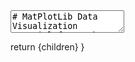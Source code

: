 
<TextArea>
# MatPlotLib Data Visualization Tutorial for Python 3.13
<br />

## Table of Contents
**This article has a lot of content ahead. Below is a table of contents for your convenience:**
- [Visualizing Battery Life Over Time](#battery-life-over-time)
- [What is MatPlotLib?](#what-is-matplotlib)
- [Why MatPlotLib Would be Used](#why-would-we-use-it)
- [Intro to Plotting](#intro-to-plotting)
- [Collecting Data](#collecting-data)
- [Performing Statistical Analysis on Images](#stat-analysis)
- [Summary and Next Steps](#summary-next-steps)

<br />
## Visualizing Battery Life Over Time  <a id="battery-life-over-time"></a>
Before we dive into what MatPlotLib is, let's start with an example that shows why data visualization is so powerful.<br />

Imagine you're tracking your phone's battery life throughout the day. You could just look at a list of numbers, but a graph makes patterns
immediately obvious:

<PythonScriptRenderer
    code={`import matplotlib.pyplot as plt
from datetime import datetime, timedelta

# Sample battery data - imagine this came from monitoring a device
# Time in hours since midnight
time_hours = [8, 9, 10, 11, 12, 13, 14, 15, 16, 17, 18, 19, 20, 21, 22]
# Battery percentage at each time
battery_percent = [100, 95, 88, 82, 75, 65, 58, 45, 38, 25, 18, 12, 8, 5, 2]

# Create the plot
plt.figure(figsize=(10, 6))
plt.plot(time_hours, battery_percent, 'b-o', linewidth=2, markersize=6)
plt.title('Phone Battery Life Throughout the Day', fontsize=16)
plt.xlabel('Time (24-hour format)', fontsize=12)
plt.ylabel('Battery Percentage (%)', fontsize=12)
plt.grid(True, alpha=0.3)
plt.ylim(0, 100)

# Add some annotations to highlight interesting points
plt.annotate('Lunch break - less usage', 
             xy=(12, 75), xytext=(10, 85),
             arrowprops=dict(arrowstyle='->', color='red'),
             fontsize=10, color='red')

plt.annotate('Heavy usage period', 
             xy=(16, 38), xytext=(17.5, 50),
             arrowprops=dict(arrowstyle='->', color='red'),
             fontsize=10, color='red')

plt.tight_layout()
plt.show()

print("Notice how the graph immediately shows:")
print("- Steady battery drain during normal use")
print("- Slower drain during lunch (less usage)")
print("- Faster drain in the afternoon (heavy usage)")
print("- Critical battery levels after 8 PM")`}
    tooltips={tooltipConfig}
    theme="dark"
    showLineNumbers={true}
    copyButton={true}
    className="mb-6"
/>
![image](/images/battery_life.png "Plotted line graph displaying the rate of battery life throughout the day")

This single graph tells a story that would be hard to see in a table of numbers. That's the power of data visualization! (Note that the data
isn't really super meaningful, I mainly wanted to show off it having annotation and visualization)

<br />
## What is MatPlotLib? <a id="what-is-matplotlib"></a>

MatPlotLib is Python's most popular library for creating graphs, charts, and visualizations. Think of it as a digital graphing calculator that
can create publication-quality figures. The name comes from "MATLAB plotting library" - it was originally designed to provide MATLAB-like
plotting capabilities in Python.<br/ >

MatPlotLib can create virtually any type of 2D plot you can imagine: line graphs, bar charts, scatter plots, histograms, pie charts, and much
more. It's used everywhere from scientific research to business analytics to data journalism.<br/ >

The library has two main interfaces:
1. **pyplot** - Similar to MATLAB, good for simple plots and interactive use
2. **Object-oriented interface** - More powerful and flexible for complex applications<br/ ><br/ >

For learning, we'll focus on pyplot since it's more intuitive for beginners.

<br />
## Why Would We Use It?  <a id="why-would-we-use-it"></a>

Data visualization serves several crucial purposes that make it indispensable in data analysis and scientific computing:

### 1. Pattern Recognition
Human brains are incredibly good at recognizing visual patterns. A trend that might be hidden in hundreds of numbers becomes immediately
obvious when plotted. For example, seasonal patterns in temperature data or cyclical behavior in stock prices.

### 2. Communication
"A picture is worth a thousand words" is especially true in data science. A well-designed graph can communicate complex findings to any
audience, regardless of their technical background. Instead of explaining statistics, you can show the story the data tells.

### 3. Quality Control
Visualizations help you spot problems in your data: outliers, missing values, measurement errors, or unexpected patterns. A scatter plot might
reveal that your temperature sensor was giving impossible readings, or a time series might show gaps in your data collection.

### 4. Decision Making
Graphs help you make informed decisions by presenting data in context. Comparing different options, tracking progress toward goals, or
identifying trends all become clearer with visualization.

### 5. Exploration
Often, you don't know what questions to ask until you see your data. Interactive plots let you explore relationships, test hypotheses, and
discover unexpected insights.

<br />
## Intro to Plotting  <a id="intro-to-plotting"></a>

Let's start with the fundamental concepts of plotting: axes, data, and how to put them together.

### Understanding Axes

Every plot has at least two axes:
- **X-axis (horizontal)**: Usually represents the independent variable - the thing you control or measure first
- **Y-axis (vertical)**: Usually represents the dependent variable - the thing that changes in response to X<br/ ><br/ >

Think of axes as the rulers on the edges of graph paper. They define the scale and units of measurement.

### Basic Line Plot

Line plots show changes and trends in data over time or across different categories:

<PythonScriptRenderer
    code={`import matplotlib.pyplot as plt

# Simple example: How does a ball's height change when you drop it?
time_seconds = [0, 1, 2, 3, 4]  # Time in seconds
height_meters = [10, 8.1, 6.4, 4.9, 3.6]  # Height in meters (with air resistance)

# Create the plot
plt.figure(figsize=(8, 6))
plt.plot(time_seconds, height_meters, 'ro-')  # 'ro-' means red circles connected by lines

# Add labels and title
plt.title('Falling Ball Height Over Time')
plt.xlabel('Time (seconds)')
plt.ylabel('Height (meters)')

# Add a grid to make it easier to read values
plt.grid(True)

# Show the plot
plt.show()`}
    tooltips={tooltipConfig}
    theme="dark"
    showLineNumbers={true}
    copyButton={true}
    className="mb-6"
/>
![image](/images/ball_height.png "Plotted line graph displaying the rate of a falling ball's decreasing height over time")

### Bar Chart Example

Bar charts are great for comparing categories or showing discrete data:

<PythonScriptRenderer
    code={`import matplotlib.pyplot as plt

# Example: Test scores in different subjects
subjects = ['Math', 'Science', 'English', 'History', 'Art']
scores = [85, 92, 78, 88, 95]

plt.figure(figsize=(10, 6))
bars = plt.bar(subjects, scores, color=['blue', 'green', 'red', 'orange', 'purple'])

# Customize the chart
plt.title('Test Scores by Subject', fontsize=16)
plt.xlabel('Subject', fontsize=12)
plt.ylabel('Score (%)', fontsize=12)
plt.ylim(0, 100)  # Set Y-axis limits

# Add value labels on top of each bar
for bar, score in zip(bars, scores):
    plt.text(bar.get_x() + bar.get_width()/2, bar.get_height() + 1, 
             str(score), ha='center', va='bottom', fontsize=11)

plt.tight_layout()
plt.show()`}
    tooltips={tooltipConfig}
    theme="dark"
    showLineNumbers={true}
    copyButton={true}
    className="mb-6"
/>
![image](/images/test_scores.png "Bar chart displaying test scores by subject")

### Scatter Plot Example

Scatter plots show relationships between two continuous variables:

<PythonScriptRenderer
    code={`import matplotlib.pyplot as plt

# Example: Does study time affect test scores?
study_hours = [1, 2, 3, 4, 5, 6, 7, 8, 9, 10]
test_scores = [45, 55, 65, 70, 75, 85, 88, 92, 95, 98]

plt.figure(figsize=(8, 6))
plt.scatter(study_hours, test_scores, color='blue', s=100, alpha=0.7)

# Add a trend line
z = np.polyfit(study_hours, test_scores, 1)  # Linear fit
p = np.poly1d(z)
plt.plot(study_hours, p(study_hours), "r--", alpha=0.8, linewidth=2)

plt.title('Study Time vs Test Scores')
plt.xlabel('Study Hours')
plt.ylabel('Test Score (%)')
plt.grid(True, alpha=0.3)

# Add correlation information
correlation = np.corrcoef(study_hours, test_scores)[0,1]
plt.text(2, 90, f'Correlation: {correlation:.2f}', fontsize=12, 
         bbox=dict(boxstyle="round,pad=0.3", facecolor="yellow", alpha=0.7))

plt.show()`}
    tooltips={tooltipConfig}
    theme="dark"
    showLineNumbers={true}
    copyButton={true}
    className="mb-6"
/>
![image](/images/study_vs_test.png "Scatter plot graph showing how study time affects test scores, with an added trend line")

### Multiple Data Series

Often you want to compare multiple datasets on the same plot:

<PythonScriptRenderer
    code={`import matplotlib.pyplot as plt

# Example: Temperature comparison between two cities
months = ['Jan', 'Feb', 'Mar', 'Apr', 'May', 'Jun', 
          'Jul', 'Aug', 'Sep', 'Oct', 'Nov', 'Dec']
city_a_temps = [32, 38, 48, 58, 68, 78, 85, 83, 76, 65, 50, 38]
city_b_temps = [45, 48, 55, 62, 70, 78, 82, 80, 75, 68, 58, 50]

plt.figure(figsize=(12, 6))
plt.plot(months, city_a_temps, 'b-o', label='City A', linewidth=2, markersize=6)
plt.plot(months, city_b_temps, 'r-s', label='City B', linewidth=2, markersize=6)

plt.title('Monthly Temperature Comparison', fontsize=16)
plt.xlabel('Month', fontsize=12)
plt.ylabel('Average Temperature (°F)', fontsize=12)
plt.legend(fontsize=12)
plt.grid(True, alpha=0.3)

# Rotate x-axis labels for better readability
plt.xticks(rotation=45)
plt.tight_layout()
plt.show()`}
    tooltips={tooltipConfig}
    theme="dark"
    showLineNumbers={true}
    copyButton={true}
    className="mb-6"
/>
![image](/images/monthly_temps.png "Plotted line graph that compares the temperatures of two cities")

### Subplots - Multiple Charts in One Figure

Sometimes you want to show related charts side by side:

<PythonScriptRenderer
    code={`import matplotlib.pyplot as plt

# Create sample data
x = np.linspace(0, 10, 100)
y1 = np.sin(x)
y2 = np.cos(x)
y3 = np.sin(x) * np.cos(x)

# Create subplots
fig, (ax1, ax2, ax3) = plt.subplots(1, 3, figsize=(15, 5))

# Plot 1
ax1.plot(x, y1, 'b-', linewidth=2)
ax1.set_title('sin(x)')
ax1.set_xlabel('x')
ax1.set_ylabel('y')
ax1.grid(True)

# Plot 2
ax2.plot(x, y2, 'r-', linewidth=2)
ax2.set_title('cos(x)')
ax2.set_xlabel('x')
ax2.set_ylabel('y')
ax2.grid(True)

# Plot 3
ax3.plot(x, y3, 'g-', linewidth=2)
ax3.set_title('sin(x) × cos(x)')
ax3.set_xlabel('x')
ax3.set_ylabel('y')
ax3.grid(True)

plt.tight_layout()
plt.show()`}
    tooltips={tooltipConfig}
    theme="dark"
    showLineNumbers={true}
    copyButton={true}
    className="mb-6"
/>
![image](/images/trig_graphs.png "Multiple line graphs showing trigonometric functions")
<br />

## Collecting Data  <a id="collecting-data"></a>

Good data visualization starts with good data collection. Here are the key principles and practical techniques for gathering data that will
create meaningful visualizations:

### Data Collection Best Practices

**1. Consistency**: Collect data at regular intervals and use consistent units and formats. If you're measuring temperature every hour,
don't suddenly switch to every 30 minutes without noting the change.

**2. Completeness**: Missing data points can distort your visualizations. Plan for data collection failures and have strategies for handling
gaps.

**3. Accuracy**: Ensure your measuring instruments are calibrated and your data entry is error-free. One bad data point can skew an entire
analysis.

**4. Context**: Always record when, where, and how data was collected. This metadata helps you interpret results and identify potential issues.

**5. Real-time vs. Batch**: Decide whether you need live updating visualizations or if processing data in batches is sufficient.

### Non-blocking Data Collection

When collecting data from sensors, cameras, or other real-time sources, you don't want your data collection to stop while creating
visualizations. Here's how to handle this:

<PythonScriptRenderer
    code={`import matplotlib.pyplot as plt
from collections import deque

class DataCollector:
    def __init__(self, max_points=100):
        self.data = deque(maxlen=max_points)  # Automatically limits size
        self.timestamps = deque(maxlen=max_points)
        self.collecting = False
        self.thread = None
    
    def start_collection(self):
        """Start collecting data in a separate thread"""
        self.collecting = True
        self.thread = threading.Thread(target=self._collect_data)
        self.thread.daemon = True  # Dies when main program exits
        self.thread.start()
        print("Data collection started...")
    
    def stop_collection(self):
        """Stop collecting data"""
        self.collecting = False
        if self.thread:
            self.thread.join()
        print("Data collection stopped.")
    
    def _collect_data(self):
        """Simulate collecting sensor data"""
        while self.collecting:
            # Simulate sensor reading (replace with actual sensor code)
            sensor_value = 50 + 10 * np.sin(time.time() / 5) + random.gauss(0, 2)
            
            # Store data with timestamp
            self.data.append(sensor_value)
            self.timestamps.append(time.time())
            
            time.sleep(0.1)  # Collect data every 100ms
    
    def get_data(self):
        """Get current data for plotting"""
        return list(self.timestamps), list(self.data)
    
    def plot_current_data(self):
        """Create a plot of current data"""
        if len(self.data) < 2:
            print("Not enough data to plot yet...")
            return
        
        times, values = self.get_data()
        
        # Convert timestamps to relative time in seconds
        start_time = times[0]
        relative_times = [(t - start_time) for t in times]
        
        plt.figure(figsize=(12, 6))
        plt.plot(relative_times, values, 'b-', linewidth=2, alpha=0.7)
        plt.title('Real-time Sensor Data')
        plt.xlabel('Time (seconds)')
        plt.ylabel('Sensor Value')
        plt.grid(True, alpha=0.3)
        
        # Add statistics
        avg_value = np.mean(values)
        std_value = np.std(values)
        plt.axhline(y=avg_value, color='r', linestyle='--', alpha=0.7, 
                   label=f'Average: {avg_value:.1f}')
        
        plt.legend()
        plt.tight_layout()
        plt.show()

# Example usage
def data_collection_example():
    collector = DataCollector(max_points=200)
    
    try:
        collector.start_collection()
        
        # Let it collect data for a while
        print("Collecting data for 10 seconds...")
        time.sleep(10)
        
        # Plot the collected data
        collector.plot_current_data()
        
        # Continue collecting and plot again
        print("Collecting for 10 more seconds...")
        time.sleep(10)
        collector.plot_current_data()
        
    finally:
        collector.stop_collection()

# Uncomment to run the example
# data_collection_example()`}
    tooltips={tooltipConfig}
    theme="dark"
    showLineNumbers={true}
    copyButton={true}
    className="mb-6"
/>
![image](/images/rts_data.png "Line graph that displays data collected from a sensor")

### Reading Data from Files

Often you'll want to load data from CSV files or other sources for visualization:

<PythonScriptRenderer
    code={`import matplotlib.pyplot as plt
from tkinter import filedialog

def plot_csv_data():
    """Load and plot data from a CSV file"""
    root = tk.Tk()
    root.withdraw()
    
    file_path = filedialog.askopenfilename(
        title="Select a CSV file",
        filetypes=[("CSV files", "*.csv"), ("All files", "*.*")]
    )
    
    if not file_path:
        return
    
    try:
        # Read the CSV file
        with open(file_path, 'r') as file:
            csv_reader = csv.reader(file)
            headers = next(csv_reader)  # First row is headers
            
            # Read all data
            data = []
            for row in csv_reader:
                data.append(row)
        
        # Convert to numpy array for easier manipulation
        data_array = np.array(data)
        
        print(f"Loaded data with shape: {data_array.shape}")
        print(f"Headers: {headers}")
        
        # If we have at least 2 columns, create a basic plot
        if len(headers) >= 2:
            try:
                # Try to convert to numbers
                x_data = [float(val) for val in data_array[:, 0]]
                y_data = [float(val) for val in data_array[:, 1]]
                
                plt.figure(figsize=(10, 6))
                plt.plot(x_data, y_data, 'bo-', markersize=4, linewidth=1)
                plt.title(f'Data from {file_path.split("/")[-1]}')
                plt.xlabel(headers[0])
                plt.ylabel(headers[1])
                plt.grid(True, alpha=0.3)
                plt.tight_layout()
                plt.show()
                
            except ValueError:
                print("Could not convert data to numbers. Showing first few rows:")
                for i, row in enumerate(data[:5]):
                    print(f"Row {i+1}: {row}")
        
    except Exception as e:
        print(f"Error reading file: {e}")
    
    root.destroy()

# Example: Create sample CSV data
def create_sample_csv():
    """Create a sample CSV file for testing"""
    filename = "sample_temperature_data.csv"
    
    # Generate sample temperature data
    hours = range(24)
    temperatures = [65 + 15 * np.sin((h - 6) * np.pi / 12) + 
                   np.random.normal(0, 2) for h in hours]
    
    with open(filename, 'w', newline='') as file:
        writer = csv.writer(file)
        writer.writerow(['Hour', 'Temperature_F'])  # Headers
        for hour, temp in zip(hours, temperatures):
            writer.writerow([hour, f"{temp:.1f}"])
    
    print(f"Created sample file: {filename}")
    return filename

# Uncomment these lines to test:
# create_sample_csv()
# plot_csv_data()`}
    tooltips={tooltipConfig}
    theme="dark"
    showLineNumbers={true}
    copyButton={true}
    className="mb-6"
/>
![image](/images/sample_temp_data_graph.png "Plotted line graph with values from the created CSV sample file")
<br />

## Performing Statistical Analysis on Images  <a id="stat-analysis"></a>

Images contain a wealth of statistical information that can be analyzed and visualized. By combining OpenCV for image processing with
MatPlotLib for visualization, we can gain insights into image characteristics, quality, and content.

### Understanding Image Statistics

Every digital image can be analyzed statistically. The pixel values themselves are data points that can tell us about brightness, contrast,
color distribution, and image quality.

### Histogram Analysis

A histogram shows the distribution of pixel intensities in an image. It's one of the most fundamental tools in image analysis:

<PythonScriptRenderer
    code={`import cv2
from tkinter import filedialog

def analyze_image_histogram():
    """Load an image and analyze its histogram"""
    root = tk.Tk()
    root.withdraw()
    
    file_path = filedialog.askopenfilename(
        title="Select an Image for Histogram Analysis",
        filetypes=[("Image files", "*.jpg *.jpeg *.png *.bmp *.tiff")]
    )
    
    if not file_path:
        root.destroy()
        return
    
    # Load the image
    image = cv2.imread(file_path)
    if image is None:
        print("Could not load image!")
        root.destroy()
        return
    
    # Convert BGR to RGB for matplotlib display
    image_rgb = cv2.cvtColor(image, cv2.COLOR_BGR2RGB)
    
    # Create figure with subplots
    fig, axes = plt.subplots(2, 2, figsize=(15, 10))
    
    # Display original image
    axes[0, 0].imshow(image_rgb)
    axes[0, 0].set_title('Original Image')
    axes[0, 0].axis('off')
    
    # Calculate and plot color histograms
    colors = ['red', 'green', 'blue']
    for i, color in enumerate(colors):
        hist = cv2.calcHist([image], [i], None, [256], [0, 256])
        axes[0, 1].plot(hist, color=color, alpha=0.7, linewidth=2)
    
    axes[0, 1].set_title('RGB Histogram')
    axes[0, 1].set_xlabel('Pixel Intensity')
    axes[0, 1].set_ylabel('Frequency')
    axes[0, 1].legend(['Red', 'Green', 'Blue'])
    axes[0, 1].grid(True, alpha=0.3)
    
    # Convert to grayscale and analyze
    gray = cv2.cvtColor(image, cv2.COLOR_BGR2GRAY)
    
    # Display grayscale image
    axes[1, 0].imshow(gray, cmap='gray')
    axes[1, 0].set_title('Grayscale Version')
    axes[1, 0].axis('off')
    
    # Grayscale histogram
    hist_gray = cv2.calcHist([gray], [0], None, [256], [0, 256])
    axes[1, 1].plot(hist_gray, color='black', linewidth=2)
    axes[1, 1].set_title('Grayscale Histogram')
    axes[1, 1].set_xlabel('Pixel Intensity')
    axes[1, 1].set_ylabel('Frequency')
    axes[1, 1].grid(True, alpha=0.3)
    
    # Add statistics
    mean_intensity = np.mean(gray)
    std_intensity = np.std(gray)
    axes[1, 1].axvline(x=mean_intensity, color='red', linestyle='--', 
                      label=f'Mean: {mean_intensity:.1f}')
    axes[1, 1].axvline(x=mean_intensity + std_intensity, color='orange', 
                      linestyle='--', alpha=0.7, label=f'+1 Std: {mean_intensity + std_intensity:.1f}')
    axes[1, 1].axvline(x=mean_intensity - std_intensity, color='orange', 
                      linestyle='--', alpha=0.7, label=f'-1 Std: {mean_intensity - std_intensity:.1f}')
    axes[1, 1].legend()
    
    plt.tight_layout()
    plt.show()
    
    # Print analysis
    print(f"\n=== Image Analysis ===")
    print(f"Image size: {image.shape[1]} x {image.shape[0]} pixels")
    print(f"Mean brightness: {mean_intensity:.2f}")
    print(f"Standard deviation: {std_intensity:.2f}")
    print(f"Brightness range: {np.min(gray)} to {np.max(gray)}")
    
    # Determine image characteristics
    if mean_intensity < 85:
        print("This appears to be a dark image")
    elif mean_intensity > 170:
        print("This appears to be a bright image")
    else:
        print("This appears to be a well-balanced image")
    
    if std_intensity < 30:
        print("Low contrast image (narrow intensity range)")
    elif std_intensity > 70:
        print("High contrast image (wide intensity range)")
    else:
        print("Moderate contrast image")
    
    root.destroy()

# Run the analysis
analyze_image_histogram()`}
    tooltips={tooltipConfig}
    theme="dark"
    showLineNumbers={true}
    copyButton={true}
    className="mb-6"
/>

Output:
<Terminal>
=== Image Analysis ===
Image size: 206 x 245 pixels
Mean brightness: 149.00
Standard deviation: 103.22
Brightness range: 0 to 255
This appears to be a well-balanced image
</Terminal>

![image](/images/pfw_histogram.png "A histogram of the Purdue University Fort Wayne logo")

### Edge Detection Analysis

Edge detection reveals the structure and features in an image. We can analyze and visualize edge information:

<PythonScriptRenderer
    code={`import cv2
from tkinter import filedialog

def analyze_image_edges():
    """Analyze edge information in an image"""
    root = tk.Tk()
    root.withdraw()
    
    file_path = filedialog.askopenfilename(
        title="Select an Image for Edge Analysis",
        filetypes=[("Image files", "*.jpg *.jpeg *.png *.bmp *.tiff")]
    )
    
    if not file_path:
        root.destroy()
        return
    
    # Load and process image
    image = cv2.imread(file_path)
    gray = cv2.cvtColor(image, cv2.COLOR_BGR2GRAY)
    image_rgb = cv2.cvtColor(image, cv2.COLOR_BGR2RGB)
    
    # Apply different edge detection methods
    edges_canny = cv2.Canny(gray, 50, 150)
    edges_sobel_x = cv2.Sobel(gray, cv2.CV_64F, 1, 0, ksize=3)
    edges_sobel_y = cv2.Sobel(gray, cv2.CV_64F, 0, 1, ksize=3)
    edges_sobel = np.sqrt(edges_sobel_x**2 + edges_sobel_y**2)
    
    # Create visualization
    fig, axes = plt.subplots(2, 3, figsize=(18, 12))
    
    # Original image
    axes[0, 0].imshow(image_rgb)
    axes[0, 0].set_title('Original Image')
    axes[0, 0].axis('off')
    
    # Grayscale
    axes[0, 1].imshow(gray, cmap='gray')
    axes[0, 1].set_title('Grayscale')
    axes[0, 1].axis('off')
    
    # Canny edges
    axes[0, 2].imshow(edges_canny, cmap='gray')
    axes[0, 2].set_title('Canny Edge Detection')
    axes[0, 2].axis('off')
    
    # Sobel X
    axes[1, 0].imshow(np.abs(edges_sobel_x), cmap='gray')
    axes[1, 0].set_title('Sobel X (Vertical Edges)')
    axes[1, 0].axis('off')
    
    # Sobel Y
    axes[1, 1].imshow(np.abs(edges_sobel_y), cmap='gray')
    axes[1, 1].set_title('Sobel Y (Horizontal Edges)')
    axes[1, 1].axis('off')
    
    # Sobel Combined
    axes[1, 2].imshow(edges_sobel, cmap='gray')
    axes[1, 2].set_title('Sobel Combined')
    axes[1, 2].axis('off')
    
    plt.tight_layout()
    plt.show()
    
    # Statistical analysis of edges
    total_pixels = gray.shape[0] * gray.shape[1]
    edge_pixels_canny = np.sum(edges_canny > 0)
    edge_percentage = (edge_pixels_canny / total_pixels) * 100
    
    print(f"\n=== Edge Analysis ===")
    print(f"Total pixels: {total_pixels}")
    print(f"Edge pixels (Canny): {edge_pixels_canny}")
    print(f"Edge percentage: {edge_percentage:.2f}%")
    
    if edge_percentage < 5:
        print("Low detail image (smooth textures, few edges)")
    elif edge_percentage > 15:
        print("High detail image (complex textures, many edges)")
    else:
        print("Moderate detail image")
    
    # Create edge density plot
    plt.figure(figsize=(12, 5))
    
    # Plot 1: Edge density across rows
    plt.subplot(1, 2, 1)
    row_edges = np.sum(edges_canny, axis=1)
    plt.plot(row_edges)
    plt.title('Edge Density by Row')
    plt.xlabel('Row Number')
    plt.ylabel('Number of Edge Pixels')
    plt.grid(True, alpha=0.3)
    
    # Plot 2: Edge density across columns
    plt.subplot(1, 2, 2)
    col_edges = np.sum(edges_canny, axis=0)
    plt.plot(col_edges)
    plt.title('Edge Density by Column')
    plt.xlabel('Column Number')
    plt.ylabel('Number of Edge Pixels')
    plt.grid(True, alpha=0.3)
    
    plt.tight_layout()
    plt.show()
    
    root.destroy()

# Run the edge analysis
analyze_image_edges()`}
    tooltips={tooltipConfig}
    theme="dark"
    showLineNumbers={true}
    copyButton={true}
    className="mb-6"
/>

Output:
<Terminal>
=== Edge Analysis ===
Total pixels: 50470
Edge pixels (Canny): 8291
Edge percentage: 16.43%
High detail image (complex textures, many edges)
</Terminal>

![image](/images/pfw_edge_detection.png "An edge detection analysis on the Purdue Fort Wayne logo")
![image](/images/pfw_edge_density.png "Analysis of the edge density by row and column of the Purdue Fort Wayne logo")

### Color Analysis and Visualization

Analyzing color distribution can reveal important characteristics about images:

<PythonScriptRenderer
    code={`import cv2
from tkinter import filedialog

def analyze_image_colors():
    """Comprehensive color analysis of an image"""
    root = tk.Tk()
    root.withdraw()
    
    file_path = filedialog.askopenfilename(
        title="Select an Image for Color Analysis",
        filetypes=[("Image files", "*.jpg *.jpeg *.png *.bmp *.tiff")]
    )
    
    if not file_path:
        root.destroy()
        return
    
    # Load image
    image = cv2.imread(file_path)
    image_rgb = cv2.cvtColor(image, cv2.COLOR_BGR2RGB)
    image_hsv = cv2.cvtColor(image, cv2.COLOR_BGR2HSV)
    
    # Create comprehensive analysis
    fig = plt.figure(figsize=(20, 15))
    
    # Original image
    ax1 = plt.subplot(3, 4, 1)
    plt.imshow(image_rgb)
    plt.title('Original Image')
    plt.axis('off')
    
    # Individual RGB channels
    channels = ['Red', 'Green', 'Blue']
    colors = ['Reds', 'Greens', 'Blues']
    
    for i in range(3):
        ax = plt.subplot(3, 4, i + 2)
        channel = image_rgb[:, :, i]
        plt.imshow(channel, cmap=colors[i])
        plt.title(f'{channels[i]} Channel')
        plt.axis('off')
    
    # RGB Histogram
    ax5 = plt.subplot(3, 4, 5)
    for i, color in enumerate(['red', 'green', 'blue']):
        hist = cv2.calcHist([image], [i], None, [256], [0, 256])
        plt.plot(hist, color=color, alpha=0.7, linewidth=2)
    plt.title('RGB Histogram')
    plt.xlabel('Pixel Intensity')
    plt.ylabel('Frequency')
    plt.grid(True, alpha=0.3)
    
    # HSV Analysis
    hue = image_hsv[:, :, 0]
    saturation = image_hsv[:, :, 1]
    value = image_hsv[:, :, 2]
    
    # Hue histogram (color wheel analysis)
    ax6 = plt.subplot(3, 4, 6)
    hist_hue = cv2.calcHist([image_hsv], [0], None, [180], [0, 180])
    plt.plot(hist_hue, color='purple', linewidth=2)
    plt.title('Hue Distribution')
    plt.xlabel('Hue Value (0-179)')
    plt.ylabel('Frequency')
    plt.grid(True, alpha=0.3)
    
    # Saturation histogram
    ax7 = plt.subplot(3, 4, 7)
    hist_sat = cv2.calcHist([image_hsv], [1], None, [256], [0, 256])
    plt.plot(hist_sat, color='orange', linewidth=2)
    plt.title('Saturation Distribution')
    plt.xlabel('Saturation Value (0-255)')
    plt.ylabel('Frequency')
    plt.grid(True, alpha=0.3)
    
    # Value/Brightness histogram
    ax8 = plt.subplot(3, 4, 8)
    hist_val = cv2.calcHist([image_hsv], [2], None, [256], [0, 256])
    plt.plot(hist_val, color='gray', linewidth=2)
    plt.title('Brightness Distribution')
    plt.xlabel('Brightness Value (0-255)')
    plt.ylabel('Frequency')
    plt.grid(True, alpha=0.3)
    
    # Color dominance pie chart
    ax9 = plt.subplot(3, 4, 9)
    
    # Calculate average color values
    avg_red = np.mean(image_rgb[:, :, 0])
    avg_green = np.mean(image_rgb[:, :, 1])
    avg_blue = np.mean(image_rgb[:, :, 2])
    
    colors_pie = [avg_red, avg_green, avg_blue]
    colors_names = ['Red', 'Green', 'Blue']
    colors_hex = ['#FF6B6B', '#4ECDC4', '#45B7D1']
    
    plt.pie(colors_pie, labels=colors_names, colors=colors_hex, autopct='%1.1f%%', startangle=90)
    plt.title('Average Color Distribution')
    
    # 2D Histogram (Hue vs Saturation)
    ax10 = plt.subplot(3, 4, 10)
    plt.hist2d(hue.flatten(), saturation.flatten(), bins=50, cmap='viridis')
    plt.title('Hue vs Saturation')
    plt.xlabel('Hue')
    plt.ylabel('Saturation')
    plt.colorbar(label='Frequency')
    
    # Color temperature analysis
    ax11 = plt.subplot(3, 4, 11)
    
    # Calculate color temperature indicator
    blue_avg = np.mean(image_rgb[:, :, 2])
    red_avg = np.mean(image_rgb[:, :, 0])
    color_temp_ratio = blue_avg / (red_avg + 1)  # +1 to avoid division by zero
    
    temp_categories = ['Very Warm', 'Warm', 'Neutral', 'Cool', 'Very Cool']
    temp_values = [0.8, 0.9, 1.0, 1.1, 1.2]
    temp_colors = ['#FF4444', '#FF8844', '#FFFF44', '#44FFFF', '#4444FF']
    
    bars = plt.bar(temp_categories, temp_values, color=temp_colors, alpha=0.7)
    plt.axhline(y=color_temp_ratio, color='red', linestyle='--', linewidth=3, label=f'This image: {color_temp_ratio:.2f}')
    plt.title('Color Temperature Analysis')
    plt.ylabel('Blue/Red Ratio')
    plt.legend()
    plt.xticks(rotation=45)
    
    # Dominant colors extraction
    ax12 = plt.subplot(3, 4, 12)
    
    # Reshape image for k-means clustering
    pixel_data = image_rgb.reshape(-1, 3)
    
    # Simple dominant color extraction (top 5 colors)
    from collections import Counter
    
    # Reduce color space for easier analysis
    reduced_pixels = pixel_data // 32 * 32  # Quantize to reduce similar colors
    pixel_tuples = [tuple(pixel) for pixel in reduced_pixels]
    color_counts = Counter(pixel_tuples)
    
    # Get top 5 most common colors
    top_colors = color_counts.most_common(5)
    
    # Create color palette
    colors_palette = [color[0] for color in top_colors]
    counts_palette = [color[1] for color in top_colors]
    
    # Normalize colors for display
    colors_normalized = [[c/255.0 for c in color] for color in colors_palette]
    
    bars = plt.bar(range(len(colors_palette)), counts_palette, color=colors_normalized)
    plt.title('Top 5 Dominant Colors')
    plt.xlabel('Color Rank')
    plt.ylabel('Pixel Count')
    
    # Add color values as text
    for i, (bar, color) in enumerate(zip(bars, colors_palette)):
        plt.text(bar.get_x() + bar.get_width()/2, bar.get_height() + max(counts_palette)*0.01,
                f'RGB({color[0]},{color[1]},{color[2]})', 
                ha='center', va='bottom', fontsize=8, rotation=90)
    
    plt.tight_layout()
    plt.show()
    
    # Print comprehensive analysis
    print(f"\n=== Comprehensive Color Analysis ===")
    print(f"Image dimensions: {image_rgb.shape[1]} x {image_rgb.shape[0]} pixels")
    print(f"Total pixels: {image_rgb.shape[0] * image_rgb.shape[1]}")
    
    print(f"\n--- RGB Statistics ---")
    print(f"Average Red: {avg_red:.1f}")
    print(f"Average Green: {avg_green:.1f}")
    print(f"Average Blue: {avg_blue:.1f}")
    
    print(f"\n--- HSV Statistics ---")
    print(f"Average Hue: {np.mean(hue):.1f}")
    print(f"Average Saturation: {np.mean(saturation):.1f}")
    print(f"Average Brightness: {np.mean(value):.1f}")
    
    # Color temperature analysis
    if color_temp_ratio < 0.9:
        print(f"\n--- Color Temperature: WARM ---")
        print("This image has warm tones (more red/yellow)")
    elif color_temp_ratio > 1.1:
        print(f"\n--- Color Temperature: COOL ---")
        print("This image has cool tones (more blue)")
    else:
        print(f"\n--- Color Temperature: NEUTRAL ---")
        print("This image has balanced color temperature")
    
    # Saturation analysis
    avg_saturation = np.mean(saturation)
    if avg_saturation < 100:
        print(f"\n--- Saturation: LOW ---")
        print("This image appears muted or desaturated")
    elif avg_saturation > 180:
        print(f"\n--- Saturation: HIGH ---")
        print("This image has very vibrant, saturated colors")
    else:
        print(f"\n--- Saturation: MODERATE ---")
        print("This image has normal color saturation")
    
    print(f"\n--- Dominant Colors ---")
    for i, (color, count) in enumerate(top_colors):
        percentage = (count / (image_rgb.shape[0] * image_rgb.shape[1])) * 100
        print(f"#{i+1}: RGB{color} - {percentage:.1f}% of image")
    
    root.destroy()

# Run the comprehensive color analysis
analyze_image_colors()`}
    tooltips={tooltipConfig}
    theme="dark"
    showLineNumbers={true}
    copyButton={true}
    className="mb-6"
/>
Output:
<Terminal>
=== Comprehensive Color Analysis ===
Image dimensions: 206 x 245 pixels
Total pixels: 50470

--- RGB Statistics ---
Average Red: 150.8
Average Green: 148.9
Average Blue: 144.4

--- HSV Statistics ---
Average Hue: 22.1
Average Saturation: 39.9
Average Brightness: 159.9

--- Color Temperature: NEUTRAL ---
This image has balanced color temperature

--- Saturation: LOW ---
This image appears muted or desaturated

--- Dominant Colors ---
#1: RGB(np.uint8(224), np.uint8(224), np.uint8(224)) - 34.0% of image
#2: RGB(np.uint8(0), np.uint8(0), np.uint8(0)) - 23.4% of image
#3: RGB(np.uint8(192), np.uint8(192), np.uint8(192)) - 13.7% of image
#4: RGB(np.uint8(128), np.uint8(128), np.uint8(128)) - 6.8% of image
#5: RGB(np.uint8(192), np.uint8(128), np.uint8(0)) - 6.6% of image
</Terminal>

![image](/images/color_analysis.png "A comprehensive color analysis of the Purdue University Fort Wayne logo")

### Image Quality Assessment

We can also analyze images to assess their technical quality:

<PythonScriptRenderer
    code={`import cv2
from tkinter import filedialog

def assess_image_quality():
    """Assess various quality metrics of an image"""
    root = tk.Tk()
    root.withdraw()
    
    file_path = filedialog.askopenfilename(
        title="Select an Image for Quality Assessment",
        filetypes=[("Image files", "*.jpg *.jpeg *.png *.bmp *.tiff")]
    )
    
    if not file_path:
        root.destroy()
        return
    
    # Load image
    image = cv2.imread(file_path)
    gray = cv2.cvtColor(image, cv2.COLOR_BGR2GRAY)
    image_rgb = cv2.cvtColor(image, cv2.COLOR_BGR2RGB)
    
    # Calculate various quality metrics
    
    # 1. Sharpness (using Laplacian variance)
    laplacian_var = cv2.Laplacian(gray, cv2.CV_64F).var()
    
    # 2. Contrast (standard deviation of pixel intensities)
    contrast = np.std(gray)
    
    # 3. Brightness (mean pixel intensity)
    brightness = np.mean(gray)
    
    # 4. Noise estimation (using high-frequency components)
    # Apply Gaussian blur and subtract from original
    blurred = cv2.GaussianBlur(gray, (5, 5), 0)
    noise_estimate = np.std(gray.astype(np.float64) - blurred.astype(np.float64))
    
    # 5. Dynamic range
    dynamic_range = np.max(gray) - np.min(gray)
    
    # 6. Histogram analysis for exposure
    hist = cv2.calcHist([gray], [0], None, [256], [0, 256])
    
    # Check for clipping (overexposure/underexposure)
    underexposed_pixels = hist[0:10].sum()
    overexposed_pixels = hist[246:256].sum()
    total_pixels = gray.shape[0] * gray.shape[1]
    
    underexposed_percent = (underexposed_pixels / total_pixels) * 100
    overexposed_percent = (overexposed_pixels / total_pixels) * 100
    
    # Create quality assessment visualization
    fig, axes = plt.subplots(2, 3, figsize=(18, 12))
    
    # Original image
    axes[0, 0].imshow(image_rgb)
    axes[0, 0].set_title('Original Image')
    axes[0, 0].axis('off')
    
    # Sharpness visualization (Laplacian)
    laplacian = cv2.Laplacian(gray, cv2.CV_64F)
    axes[0, 1].imshow(np.abs(laplacian), cmap='gray')
    axes[0, 1].set_title(f'Sharpness Map\n(Laplacian Variance: {laplacian_var:.0f})')
    axes[0, 1].axis('off')
    
    # Histogram with quality indicators
    axes[0, 2].plot(hist, color='black', linewidth=2)
    axes[0, 2].axvline(x=brightness, color='blue', linestyle='--', linewidth=2, label=f'Mean: {brightness:.1f}')
    axes[0, 2].axvspan(0, 10, alpha=0.3, color='red', label=f'Underexposed: {underexposed_percent:.1f}%')
    axes[0, 2].axvspan(246, 255, alpha=0.3, color='yellow', label=f'Overexposed: {overexposed_percent:.1f}%')
    axes[0, 2].set_title('Exposure Analysis')
    axes[0, 2].set_xlabel('Pixel Intensity')
    axes[0, 2].set_ylabel('Frequency')
    axes[0, 2].legend()
    axes[0, 2].grid(True, alpha=0.3)
    
    # Noise visualization
    noise_map = np.abs(gray.astype(np.float64) - blurred.astype(np.float64))
    axes[1, 0].imshow(noise_map, cmap='hot')
    axes[1, 0].set_title(f'Noise Estimation\n(Std Dev: {noise_estimate:.2f})')
    axes[1, 0].axis('off')
    
    # Quality metrics bar chart
    metrics = ['Sharpness', 'Contrast', 'Brightness', 'Dynamic Range', 'Noise Level']
    values = [laplacian_var/100, contrast, brightness, dynamic_range, noise_estimate*10]  # Normalized for display
    colors = ['green', 'blue', 'orange', 'purple', 'red']
    
    bars = axes[1, 1].bar(metrics, values, color=colors, alpha=0.7)
    axes[1, 1].set_title('Quality Metrics Overview')
    axes[1, 1].set_ylabel('Normalized Values')
    axes[1, 1].tick_params(axis='x', rotation=45)
    
    # Add value labels on bars
    for bar, value in zip(bars, [laplacian_var, contrast, brightness, dynamic_range, noise_estimate]):
        axes[1, 1].text(bar.get_x() + bar.get_width()/2, bar.get_height() + max(values)*0.01,
                       f'{value:.1f}', ha='center', va='bottom', fontsize=10)
    
    # Overall quality score
    axes[1, 2].axis('off')
    
    # Calculate overall quality score (0-100)
    sharpness_score = min(100, laplacian_var / 5)  # Good if > 500
    contrast_score = min(100, contrast / 0.8)  # Good if > 80
    brightness_score = 100 - abs(brightness - 128) / 1.28  # Best around 128
    exposure_score = 100 - (underexposed_percent + overexposed_percent) * 2  # Penalize clipping
    noise_score = max(0, 100 - noise_estimate * 10)  # Lower noise is better
    
    overall_score = (sharpness_score + contrast_score + brightness_score + exposure_score + noise_score) / 5
    
    # Create quality gauge
    quality_text = f"""
    OVERALL QUALITY SCORE: {overall_score:.1f}/100
    
    Individual Scores:
    • Sharpness: {sharpness_score:.1f}/100
    • Contrast: {contrast_score:.1f}/100
    • Brightness: {brightness_score:.1f}/100
    • Exposure: {exposure_score:.1f}/100
    • Noise: {noise_score:.1f}/100
    
    Technical Details:
    • Laplacian Variance: {laplacian_var:.0f}
    • Contrast (StdDev): {contrast:.1f}
    • Mean Brightness: {brightness:.1f}
    • Dynamic Range: {dynamic_range}
    • Noise Level: {noise_estimate:.2f}
    """
    
    axes[1, 2].text(0.1, 0.9, quality_text, transform=axes[1, 2].transAxes, 
                   fontsize=12, verticalalignment='top', fontfamily='monospace',
                   bbox=dict(boxstyle="round,pad=0.5", facecolor="lightgray", alpha=0.8))
    
    plt.tight_layout()
    plt.show()
    
    # Print detailed assessment
    print(f"\n=== IMAGE QUALITY ASSESSMENT ===")
    print(f"File: {file_path.split('/')[-1]}")
    print(f"Dimensions: {image.shape[1]} x {image.shape[0]} pixels")
    
    print(f"\n--- Sharpness Analysis ---")
    if laplacian_var > 500:
        print(f"✓ SHARP: Laplacian variance = {laplacian_var:.0f} (Good: >500)")
    elif laplacian_var > 100:
        print(f"~ MODERATE: Laplacian variance = {laplacian_var:.0f} (Acceptable: 100-500)")
    else:
        print(f"✗ BLURRY: Laplacian variance = {laplacian_var:.0f} (Poor: <100)")
    
    print(f"\n--- Contrast Analysis ---")
    if contrast > 80:
        print(f"✓ HIGH CONTRAST: Standard deviation = {contrast:.1f} (Good: >80)")
    elif contrast > 40:
        print(f"~ MODERATE CONTRAST: Standard deviation = {contrast:.1f} (Acceptable: 40-80)")
    else:
        print(f"✗ LOW CONTRAST: Standard deviation = {contrast:.1f} (Poor: <40)")
    
    print(f"\n--- Exposure Analysis ---")
    if underexposed_percent > 5:
        print(f"⚠ UNDEREXPOSED: {underexposed_percent:.1f}% of pixels are very dark")
    if overexposed_percent > 5:
        print(f"⚠ OVEREXPOSED: {overexposed_percent:.1f}% of pixels are blown out")
    if underexposed_percent <= 5 and overexposed_percent <= 5:
        print(f"✓ WELL EXPOSED: Minimal clipping in shadows and highlights")
    
    print(f"\n--- Noise Analysis ---")
    if noise_estimate < 5:
        print(f"✓ LOW NOISE: Noise level = {noise_estimate:.2f} (Good: <5)")
    elif noise_estimate < 15:
        print(f"~ MODERATE NOISE: Noise level = {noise_estimate:.2f} (Acceptable: 5-15)")
    else:
        print(f"✗ HIGH NOISE: Noise level = {noise_estimate:.2f} (Poor: >15)")
    
    print(f"\n--- Overall Assessment ---")
    if overall_score >= 80:
        print(f"✓ EXCELLENT QUALITY: Score = {overall_score:.1f}/100")
    elif overall_score >= 60:
        print(f"✓ GOOD QUALITY: Score = {overall_score:.1f}/100")
    elif overall_score >= 40:
        print(f"~ FAIR QUALITY: Score = {overall_score:.1f}/100")
    else:
        print(f"✗ POOR QUALITY: Score = {overall_score:.1f}/100")
    
    root.destroy()

# Run the quality assessment
assess_image_quality()`}
    tooltips={tooltipConfig}
    theme="dark"
    showLineNumbers={true}
    copyButton={true}
    className="mb-6"
/>

Output:
<Terminal>
=== IMAGE QUALITY ASSESSMENT ===
File: images.png
Dimensions: 206 x 245 pixels

--- Sharpness Analysis ---
✓ SHARP: Laplacian variance = 12855 (Good: >500)

--- Contrast Analysis ---
✓ HIGH CONTRAST: Standard deviation = 103.2 (Good: >80)

--- Exposure Analysis ---
⚠ UNDEREXPOSED: 22.7% of pixels are very dark
⚠ OVEREXPOSED: 33.3% of pixels are blown out

--- Noise Analysis ---
✗ HIGH NOISE: Noise level = 32.13 (Poor: >15)

--- Overall Assessment ---
~ FAIR QUALITY: Score = 54.3/100
</Terminal>

![image](/images/pfw_quality_assessment.png "An image quality assessment on the Purdue University Fort Wayne logo")

### Batch Analysis for Multiple Images

Sometimes you want to analyze multiple images and compare their characteristics:

<PythonScriptRenderer
    code={`import cv2
from tkinter import filedialog

def batch_image_analysis():
    """Analyze multiple images and create comparison charts"""
    root = tk.Tk()
    root.withdraw()
    
    # Select multiple image files
    file_paths = filedialog.askopenfilenames(
        title="Select Multiple Images for Batch Analysis",
        filetypes=[("Image files", "*.jpg *.jpeg *.png *.bmp *.tiff")]
    )
    
    if not file_paths:
        root.destroy()
        return
    
    # Store results for all images
    results = []
    
    print(f"Analyzing {len(file_paths)} images...")
    
    for i, file_path in enumerate(file_paths):
        print(f"Processing image {i+1}/{len(file_paths)}: {os.path.basename(file_path)}")
        
        # Load and analyze image
        image = cv2.imread(file_path)
        if image is None:
            print(f"Could not load {file_path}, skipping...")
            continue
        
        gray = cv2.cvtColor(image, cv2.COLOR_BGR2GRAY)
        
        # Calculate metrics
        brightness = np.mean(gray)
        contrast = np.std(gray)
        sharpness = cv2.Laplacian(gray, cv2.CV_64F).var()
        
        # Color analysis
        image_rgb = cv2.cvtColor(image, cv2.COLOR_BGR2RGB)
        avg_red = np.mean(image_rgb[:, :, 0])
        avg_green = np.mean(image_rgb[:, :, 1])
        avg_blue = np.mean(image_rgb[:, :, 2])
        
        # File size
        file_size = os.path.getsize(file_path) / 1024  # KB
        
        results.append({
            'filename': os.path.basename(file_path),
            'brightness': brightness,
            'contrast': contrast,
            'sharpness': sharpness,
            'red': avg_red,
            'green': avg_green,
            'blue': avg_blue,
            'file_size': file_size,
            'width': image.shape[1],
            'height': image.shape[0]
        })
    
    if not results:
        print("No images could be processed!")
        root.destroy()
        return
    
    # Create comparison visualizations
    fig, axes = plt.subplots(2, 3, figsize=(20, 12))
    
    filenames = [r['filename'] for r in results]
    
    # Brightness comparison
    brightness_values = [r['brightness'] for r in results]
    axes[0, 0].bar(range(len(results)), brightness_values, color='orange', alpha=0.7)
    axes[0, 0].set_title('Brightness Comparison')
    axes[0, 0].set_ylabel('Average Brightness')
    axes[0, 0].set_xticks(range(len(results)))
    axes[0, 0].set_xticklabels([f[:10] + '...' if len(f) > 10 else f for f in filenames], rotation=45)
    
    # Contrast comparison
    contrast_values = [r['contrast'] for r in results]
    axes[0, 1].bar(range(len(results)), contrast_values, color='blue', alpha=0.7)
    axes[0, 1].set_title('Contrast Comparison')
    axes[0, 1].set_ylabel('Contrast (Std Dev)')
    axes[0, 1].set_xticks(range(len(results)))
    axes[0, 1].set_xticklabels([f[:10] + '...' if len(f) > 10 else f for f in filenames], rotation=45)
    
    # Sharpness comparison
    sharpness_values = [r['sharpness'] for r in results]
    axes[0, 2].bar(range(len(results)), sharpness_values, color='green', alpha=0.7)
    axes[0, 2].set_title('Sharpness Comparison')
    axes[0, 2].set_ylabel('Sharpness (Laplacian Var)')
    axes[0, 2].set_xticks(range(len(results)))
    axes[0, 2].set_xticklabels([f[:10] + '...' if len(f) > 10 else f for f in filenames], rotation=45)
    
    # Color comparison
    red_values = [r['red'] for r in results]
    green_values = [r['green'] for r in results]
    blue_values = [r['blue'] for r in results]
    
    x = np.arange(len(results))
    width = 0.25
    
    axes[1, 0].bar(x - width, red_values, width, label='Red', color='red', alpha=0.7)
    axes[1, 0].bar(x, green_values, width, label='Green', color='green', alpha=0.7)
    axes[1, 0].bar(x + width, blue_values, width, label='Blue', color='blue', alpha=0.7)
    axes[1, 0].set_title('Average Color Values')
    axes[1, 0].set_ylabel('Average Channel Value')
    axes[1, 0].set_xticks(x)
    axes[1, 0].set_xticklabels([f[:10] + '...' if len(f) > 10 else f for f in filenames], rotation=45)
    axes[1, 0].legend()
    
    # File size comparison
    file_sizes = [r['file_size'] for r in results]
    axes[1, 1].bar(range(len(results)), file_sizes, color='purple', alpha=0.7)
    axes[1, 1].set_title('File Size Comparison')
    axes[1, 1].set_ylabel('File Size (KB)')
    axes[1, 1].set_xticks(range(len(results)))
    axes[1, 1].set_xticklabels([f[:10] + '...' if len(f) > 10 else f for f in filenames], rotation=45)
    
    # Resolution comparison
    resolutions = [r['width'] * r['height'] / 1000000 for r in results]  # Megapixels
    axes[1, 2].bar(range(len(results)), resolutions, color='brown', alpha=0.7)
    axes[1, 2].set_title('Resolution Comparison')
    axes[1, 2].set_ylabel('Resolution (Megapixels)')
    axes[1, 2].set_xticks(range(len(results)))
    axes[1, 2].set_xticklabels([f[:10] + '...' if len(f) > 10 else f for f in filenames], rotation=45)
    
    plt.tight_layout()
    plt.show()
    
    # Print summary statistics
    print(f"\n=== BATCH ANALYSIS SUMMARY ===")
    print(f"Total images analyzed: {len(results)}")
    
    print(f"\n--- Brightness Statistics ---")
    print(f"Brightest image: {filenames[brightness_values.index(max(brightness_values))]} ({max(brightness_values):.1f})")
    print(f"Darkest image: {filenames[brightness_values.index(min(brightness_values))]} ({min(brightness_values):.1f})")
    print(f"Average brightness: {np.mean(brightness_values):.1f}")
    
    print(f"\n--- Contrast Statistics ---")
    print(f"Highest contrast: {filenames[contrast_values.index(max(contrast_values))]} ({max(contrast_values):.1f})")
    print(f"Lowest contrast: {filenames[contrast_values.index(min(contrast_values))]} ({min(contrast_values):.1f})")
    print(f"Average contrast: {np.mean(contrast_values):.1f}")
    
    print(f"\n--- Sharpness Statistics ---")
    print(f"Sharpest image: {filenames[sharpness_values.index(max(sharpness_values))]} ({max(sharpness_values):.0f})")
    print(f"Blurriest image: {filenames[sharpness_values.index(min(sharpness_values))]} ({min(sharpness_values):.0f})")
    print(f"Average sharpness: {np.mean(sharpness_values):.0f}")
    
    print(f"\n--- File Size Statistics ---")
    print(f"Largest file: {filenames[file_sizes.index(max(file_sizes))]} ({max(file_sizes):.1f} KB)")
    print(f"Smallest file: {filenames[file_sizes.index(min(file_sizes))]} ({min(file_sizes):.1f} KB)")
    print(f"Average file size: {np.mean(file_sizes):.1f} KB")
    
    root.destroy()

# Run the batch analysis
batch_image_analysis()`}
    tooltips={tooltipConfig}
    theme="dark"
    showLineNumbers={true}
    copyButton={true}
    className="mb-6"
/>

Output:
<Terminal>
=== BATCH ANALYSIS SUMMARY ===
Total images analyzed: 3        

--- Brightness Statistics ---   
Brightest image: pfw.png (149.0)
Darkest image: pfw_don.jpg (52.9)
Average brightness: 106.6

--- Contrast Statistics ---
Highest contrast: pfw.png (103.2)
Lowest contrast: Mascot-Walb.jpg (51.5)
Average contrast: 71.6

--- Sharpness Statistics ---
Sharpest image: pfw.png (12855)
Blurriest image: Mascot-Walb.jpg (2126)
Average sharpness: 5711

--- File Size Statistics ---
Largest file: Mascot-Walb.jpg (45.5 KB)
Smallest file: pfw_don.jpg (8.4 KB)
Average file size: 22.1 KB

</Terminal>

The batch analysis summary was run on these 3 images:
![image](/images/pfw_examples.png "Example images for the batch analysis")
![image](/images/pfw_batch_analysis.png "Batch image analysis that was run on the above images")
<br/ >

## Summary and Next Steps  <a id="summary-next-steps"></a>

MatPlotLib is an incredibly powerful tool for data visualization that becomes even more useful when combined with image processing libraries
like OpenCV. Through this tutorial, you've learned:

1. **Basic Plotting Concepts**: Understanding axes, data relationships, and different chart types
2. **Data Collection Strategies**: How to gather data effectively without interrupting the program
3. **Image Statistical Analysis**: Extracting meaningful numerical data from images
4. **Quality Assessment**: Using statistical methods to evaluate image characteristics
5. **Batch Processing**: Analyzing multiple images at a time for comparison and pattern detection
<br/ >

<NoteCard title="Know the Best Way to Learn">
    Remember: the best way to learn data visualization is through practice. Start with your own images and data, experiment with different
    chart types, and don't be afraid to try new approaches. Every dataset has a story to tell - your job is to find the best way to visualize
    that story!
</NoteCard>
<br/ >

### Links and Further Reading

- [**MatPlotLib Official Tutorial**](https://matplotlib.org/stable/tutorials/pyplot.html)
- [**MatPlotLib Gallery**](https://matplotlib.org/stable/gallery/index.html)
- [**OpenCV Documentation**](https://docs.opencv.org/)
- [**NumPy Statistical Functions**](https://numpy.org/doc/stable/reference/routines.statistics.html)
- [**Image Processing Fundamentals**](https://opencv-python-tutroals.readthedocs.io/)
</TextArea>

  return <MdxLayout>{children}</MdxLayout>
}